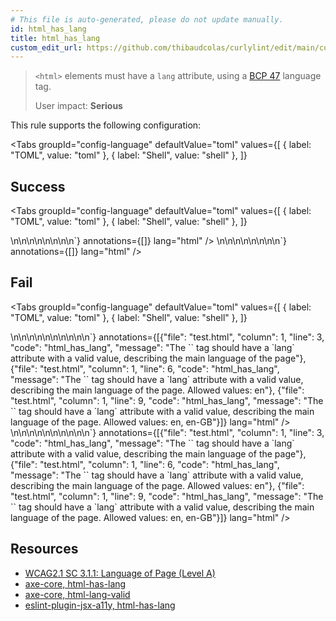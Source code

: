 ```yaml
---
# This file is auto-generated, please do not update manually.
id: html_has_lang
title: html_has_lang
custom_edit_url: https://github.com/thibaudcolas/curlylint/edit/main/curlylint/rules/html_has_lang/html_has_lang.py
---
```



> `<html>` elements must have a `lang` attribute, using a [BCP 47](https://www.ietf.org/rfc/bcp/bcp47.txt) language tag.
>
> User impact: **Serious**

This rule supports the following configuration:

<Tabs
  groupId="config-language"
  defaultValue="toml"
  values={[
    { label: "TOML", value: "toml" },
    { label: "Shell", value: "shell" },
  ]}
>
  <TabItem value="toml">
    <CodeSnippet
      snippet={`# The \`lang\` attribute must be present.\nhtml_has_lang = true\n# The \`lang\` attribute must match the configured language tag.\nhtml_has_lang = "en-US"\n# The \`lang\` attribute must match one of the configured language tags.\nhtml_has_lang = [ "en", "en-US",]`}
      annotations={[]}
      lang="toml"
    />
  </TabItem>
  <TabItem value="shell">
    <CodeSnippet
      snippet={`# The \`lang\` attribute must be present.\ncurlylint --rule 'html_has_lang: true' .\n# The \`lang\` attribute must match the configured language tag.\ncurlylint --rule 'html_has_lang: "en-US"' .\n# The \`lang\` attribute must match one of the configured language tags.\ncurlylint --rule 'html_has_lang: ["en", "en-US"]' .`}
      annotations={[]}
      lang="shell"
    />
  </TabItem>
</Tabs>

## Success

<Tabs
  groupId="config-language"
  defaultValue="toml"
  values={[
    { label: "TOML", value: "toml" },
    { label: "Shell", value: "shell" },
  ]}
>
  <TabItem value="toml">
    <CodeSnippet
      snippet={`<!-- Good: Check lang is present -->\n<!-- html_has_lang = true -->\n<html lang="en"></html>\n<!-- Good: Correct language -->\n<!-- html_has_lang = "en" -->\n<html lang="en"></html>\n<!-- Good: Correct language, multiple options -->\n<!-- html_has_lang = [ "en", "en-GB",] -->\n<html lang="en"></html>`}
      annotations={[]}
      lang="html"
    />
  </TabItem>
  <TabItem value="shell">
    <CodeSnippet
      snippet={`<!-- Good: Check lang is present -->\n<!-- curlylint --rule 'html_has_lang: true' . -->\n<html lang="en"></html>\n<!-- Good: Correct language -->\n<!-- curlylint --rule 'html_has_lang: "en"' . -->\n<html lang="en"></html>\n<!-- Good: Correct language, multiple options -->\n<!-- curlylint --rule 'html_has_lang: ["en", "en-GB"]' . -->\n<html lang="en"></html>`}
      annotations={[]}
      lang="html"
    />
  </TabItem>
</Tabs>

## Fail

<Tabs
  groupId="config-language"
  defaultValue="toml"
  values={[
    { label: "TOML", value: "toml" },
    { label: "Shell", value: "shell" },
  ]}
>
  <TabItem value="toml">
    <CodeSnippet
      snippet={`<!-- Bad: Missing -->\n<!-- html_has_lang = true -->\n<html></html>\n<!-- Bad: Wrong language -->\n<!-- html_has_lang = "en" -->\n<html lang="fr"></html>\n<!-- Bad: Wrong language, multiple options -->\n<!-- html_has_lang = [ "en", "en-GB",] -->\n<html lang="en-US"></html>\n\n`}
      annotations={[{"file": "test.html", "column": 1, "line": 3, "code": "html_has_lang", "message": "The `<html>` tag should have a `lang` attribute with a valid value, describing the main language of the page"}, {"file": "test.html", "column": 1, "line": 6, "code": "html_has_lang", "message": "The `<html>` tag should have a `lang` attribute with a valid value, describing the main language of the page. Allowed values: en"}, {"file": "test.html", "column": 1, "line": 9, "code": "html_has_lang", "message": "The `<html>` tag should have a `lang` attribute with a valid value, describing the main language of the page. Allowed values: en, en-GB"}]}
      lang="html"
    />
  </TabItem>
  <TabItem value="shell">
    <CodeSnippet
      snippet={`<!-- Bad: Missing -->\n<!-- curlylint --rule 'html_has_lang: true' . -->\n<html></html>\n<!-- Bad: Wrong language -->\n<!-- curlylint --rule 'html_has_lang: "en"' . -->\n<html lang="fr"></html>\n<!-- Bad: Wrong language, multiple options -->\n<!-- curlylint --rule 'html_has_lang: ["en", "en-GB"]' . -->\n<html lang="en-US"></html>\n\n`}
      annotations={[{"file": "test.html", "column": 1, "line": 3, "code": "html_has_lang", "message": "The `<html>` tag should have a `lang` attribute with a valid value, describing the main language of the page"}, {"file": "test.html", "column": 1, "line": 6, "code": "html_has_lang", "message": "The `<html>` tag should have a `lang` attribute with a valid value, describing the main language of the page. Allowed values: en"}, {"file": "test.html", "column": 1, "line": 9, "code": "html_has_lang", "message": "The `<html>` tag should have a `lang` attribute with a valid value, describing the main language of the page. Allowed values: en, en-GB"}]}
      lang="html"
    />
  </TabItem>
</Tabs>

## Resources

- [WCAG2.1 SC 3.1.1: Language of Page (Level A)](https://www.w3.org/WAI/WCAG21/Understanding/language-of-page)
- [axe-core, html-has-lang](https://dequeuniversity.com/rules/axe/3.5/html-has-lang)
- [axe-core, html-lang-valid](https://dequeuniversity.com/rules/axe/3.5/html-lang-valid)
- [eslint-plugin-jsx-a11y, html-has-lang](https://github.com/evcohen/eslint-plugin-jsx-a11y/blob/master/docs/rules/html-has-lang.md)
